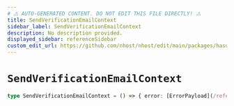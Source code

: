 ```yaml
---
# ⚠️ AUTO-GENERATED CONTENT. DO NOT EDIT THIS FILE DIRECTLY! ⚠️
title: SendVerificationEmailContext
sidebar_label: SendVerificationEmailContext
description: No description provided.
displayed_sidebar: referenceSidebar
custom_edit_url: https://github.com/nhost/nhost/edit/main/packages/hasura-auth-js/src/machines/send-verification-email.ts#L8
---
```


# `SendVerificationEmailContext`

```ts
type SendVerificationEmailContext = () => { error: [ErrorPayload](/reference/docgen/javascript/nhost-js/types/error-payload) | null }
```
